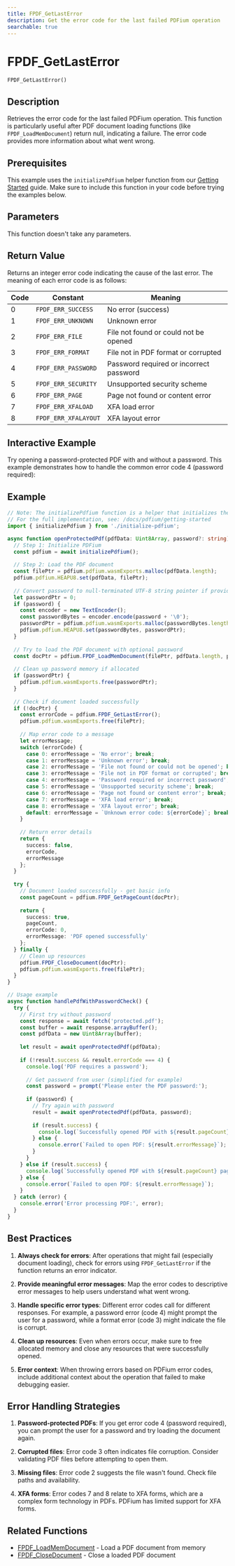 ```yaml
---
title: FPDF_GetLastError
description: Get the error code for the last failed PDFium operation
searchable: true
---
```


# FPDF_GetLastError

`FPDF_GetLastError()`

## Description

Retrieves the error code for the last failed PDFium operation. This function is particularly useful after PDF document loading functions (like `FPDF_LoadMemDocument`) return null, indicating a failure. The error code provides more information about what went wrong.

## Prerequisites

This example uses the `initializePdfium` helper function from our [Getting Started](/docs/pdfium/getting-started#initializing-pdfium) guide. Make sure to include this function in your code before trying the examples below.

## Parameters

This function doesn't take any parameters.

## Return Value

Returns an integer error code indicating the cause of the last error. The meaning of each error code is as follows:

| Code | Constant | Meaning |
|------|----------|---------|
| 0 | `FPDF_ERR_SUCCESS` | No error (success) |
| 1 | `FPDF_ERR_UNKNOWN` | Unknown error |
| 2 | `FPDF_ERR_FILE` | File not found or could not be opened |
| 3 | `FPDF_ERR_FORMAT` | File not in PDF format or corrupted |
| 4 | `FPDF_ERR_PASSWORD` | Password required or incorrect password |
| 5 | `FPDF_ERR_SECURITY` | Unsupported security scheme |
| 6 | `FPDF_ERR_PAGE` | Page not found or content error |
| 7 | `FPDF_ERR_XFALOAD` | XFA load error |
| 8 | `FPDF_ERR_XFALAYOUT` | XFA layout error |

## Interactive Example

Try opening a password-protected PDF with and without a password. This example demonstrates how to handle the common error code 4 (password required):


<GetLastErrorDemo />

## Example

```typescript
// Note: The initializePdfium function is a helper that initializes the PDFium library.
// For the full implementation, see: /docs/pdfium/getting-started
import { initializePdfium } from './initialize-pdfium';

async function openProtectedPdf(pdfData: Uint8Array, password?: string) {
  // Step 1: Initialize PDFium
  const pdfium = await initializePdfium();
  
  // Step 2: Load the PDF document
  const filePtr = pdfium.pdfium.wasmExports.malloc(pdfData.length);
  pdfium.pdfium.HEAPU8.set(pdfData, filePtr);
  
  // Convert password to null-terminated UTF-8 string pointer if provided
  let passwordPtr = 0;
  if (password) {
    const encoder = new TextEncoder();
    const passwordBytes = encoder.encode(password + '\0');
    passwordPtr = pdfium.pdfium.wasmExports.malloc(passwordBytes.length);
    pdfium.pdfium.HEAPU8.set(passwordBytes, passwordPtr);
  }
  
  // Try to load the PDF document with optional password
  const docPtr = pdfium.FPDF_LoadMemDocument(filePtr, pdfData.length, passwordPtr);
  
  // Clean up password memory if allocated
  if (passwordPtr) {
    pdfium.pdfium.wasmExports.free(passwordPtr);
  }
  
  // Check if document loaded successfully
  if (!docPtr) {
    const errorCode = pdfium.FPDF_GetLastError();
    pdfium.pdfium.wasmExports.free(filePtr);
    
    // Map error code to a message
    let errorMessage;
    switch (errorCode) {
      case 0: errorMessage = 'No error'; break;
      case 1: errorMessage = 'Unknown error'; break;
      case 2: errorMessage = 'File not found or could not be opened'; break;
      case 3: errorMessage = 'File not in PDF format or corrupted'; break;
      case 4: errorMessage = 'Password required or incorrect password'; break;
      case 5: errorMessage = 'Unsupported security scheme'; break;
      case 6: errorMessage = 'Page not found or content error'; break;
      case 7: errorMessage = 'XFA load error'; break;
      case 8: errorMessage = 'XFA layout error'; break;
      default: errorMessage = `Unknown error code: ${errorCode}`; break;
    }
    
    // Return error details
    return {
      success: false,
      errorCode,
      errorMessage
    };
  }
  
  try {
    // Document loaded successfully - get basic info
    const pageCount = pdfium.FPDF_GetPageCount(docPtr);
    
    return {
      success: true,
      pageCount,
      errorCode: 0,
      errorMessage: 'PDF opened successfully'
    };
  } finally {
    // Clean up resources
    pdfium.FPDF_CloseDocument(docPtr);
    pdfium.pdfium.wasmExports.free(filePtr);
  }
}

// Usage example
async function handlePdfWithPasswordCheck() {
  try {
    // First try without password
    const response = await fetch('protected.pdf');
    const buffer = await response.arrayBuffer();
    const pdfData = new Uint8Array(buffer);
    
    let result = await openProtectedPdf(pdfData);
    
    if (!result.success && result.errorCode === 4) {
      console.log('PDF requires a password');
      
      // Get password from user (simplified for example)
      const password = prompt('Please enter the PDF password:');
      
      if (password) {
        // Try again with password
        result = await openProtectedPdf(pdfData, password);
        
        if (result.success) {
          console.log(`Successfully opened PDF with ${result.pageCount} pages`);
        } else {
          console.error(`Failed to open PDF: ${result.errorMessage}`);
        }
      }
    } else if (result.success) {
      console.log(`Successfully opened PDF with ${result.pageCount} pages`);
    } else {
      console.error(`Failed to open PDF: ${result.errorMessage}`);
    }
  } catch (error) {
    console.error('Error processing PDF:', error);
  }
}
```

## Best Practices

1. **Always check for errors**: After operations that might fail (especially document loading), check for errors using `FPDF_GetLastError` if the function returns an error indicator.

2. **Provide meaningful error messages**: Map the error codes to descriptive error messages to help users understand what went wrong.

3. **Handle specific error types**: Different error codes call for different responses. For example, a password error (code 4) might prompt the user for a password, while a format error (code 3) might indicate the file is corrupt.

4. **Clean up resources**: Even when errors occur, make sure to free allocated memory and close any resources that were successfully opened.

5. **Error context**: When throwing errors based on PDFium error codes, include additional context about the operation that failed to make debugging easier.

## Error Handling Strategies

1. **Password-protected PDFs**: If you get error code 4 (password required), you can prompt the user for a password and try loading the document again.

2. **Corrupted files**: Error code 3 often indicates file corruption. Consider validating PDF files before attempting to open them.

3. **Missing files**: Error code 2 suggests the file wasn't found. Check file paths and availability.

4. **XFA forms**: Error codes 7 and 8 relate to XFA forms, which are a complex form technology in PDFs. PDFium has limited support for XFA forms.

## Related Functions

- [FPDF_LoadMemDocument](/docs/pdfium/functions/FPDF_LoadMemDocument) - Load a PDF document from memory
- [FPDF_CloseDocument](/docs/pdfium/functions/FPDF_CloseDocument) - Close a loaded PDF document